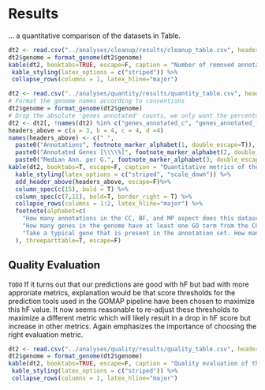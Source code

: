 # Results
... a quantitative comparison of the datasets in Table.

```r
dt2 <- read.csv("../analyses/cleanup/results/cleanup_table.csv", header=T, stringsAsFactors=F)
dt2$genome = format_genome(dt2$genome)
kable(dt2, booktabs=TRUE, escape=F, caption = "Number of removed annotations during cleanup.", col.names=c("Genome", "Dataset", "Obsolete Annotations", "Duplicates")) %>%
 kable_styling(latex_options = c("striped")) %>%
 collapse_rows(columns = 1, latex_hline="major")
```

```r
dt2 <- read.csv("../analyses/quantity/results/quantity_table.csv", header=T, stringsAsFactors=F)
# Format the genome names according to conventions
dt2$genome = format_genome(dt2$genome)
# Drop the absolute 'genes annotated' counts, we only want the percentual ones
dt2 <- dt2[, !names(dt2) %in% c("genes_annotated_c", "genes_annotated_f", "genes_annotated_p", "genes_annotated_a")]
headers_above = c(a = 3, b = 4, c = 4, d =4)
names(headers_above) <- c(" ", 
  paste0("Annotations", footnote_marker_alphabet(1, double_escape=T)),
  paste0("Annotated Genes [\\\\%]", footnote_marker_alphabet(2, double_escape=T)), 
  paste0("Median Ann. per G.", footnote_marker_alphabet(3, double_escape=T)))
kable(dt2, booktabs=T, escape=F, caption = "Quantitative metrics of the cleaned functional annotation sets. CC, BF, MP, and A refer to the aspects of the GO: Cellular Component, Biological Function, Molecular Process, and Any/All.", col.names=c("Genome", "Genes", "Dataset", "CC", "BF", "MP", "A","CC", "BF", "MP", "A","CC", "BF", "MP", "A")) %>%
  kable_styling(latex_options = c("striped", "scale_down")) %>%
  add_header_above(headers_above, escape=F)%>%
  column_spec(c(15), bold = T) %>%
  column_spec(c(7,11), bold=T, border_right = T) %>%
  collapse_rows(columns = 1:2, latex_hline="major") %>%
  footnote(alphabet=c(
    "How many annotations in the CC, BF, and MP aspect does this dataset contain? A = How many in total? $\\\\textrm{A} = \\\\textrm{CC} + \\\\textrm{BF} + \\\\textrm{MP}$",
    "How many genes in the genome have at least one GO term from the CC, BF, MP aspect annotated to them? A = How many at least one from any aspect? ($\\\\textrm{A} = \\\\textrm{CC} \\\\cup \\\\textrm{BF} \\\\cup \\\\textrm{MP}$)",
    "Take a typical gene that is present in the annotation set. How many annotations does it have in each aspect? A = How many in total? Ask your favorite statistician why $\\\\textrm{A} \\\\neq \\\\textrm{CC} + \\\\textrm{BF} +\\\\textrm{MP}$"
  ), threeparttable=T, escape=F)
```

## Quality Evaluation

`TODO` If it turns out that our predictions are good with hF but bad with more approriate metrics, explanation would be that score thresholds for the prediction tools used in the GOMAP pipeline have been chosen to maximize this hF value. It now seems reasonable to re-adjust these thresholds to maximize a different metric which will likely result in a drop in hF score but increase in other metrics. Again emphasizes the importance of choosing the right evaluation metric.


```r
dt2 <- read.csv("../analyses/quality/results/quality_table.csv", header=T, stringsAsFactors=F)
dt2$genome = format_genome(dt2$genome)
kable(dt2, booktabs=TRUE, escape=F, caption = "Quality evaluation of the used GO annotation sets.", col.names=c("Genome", "Dataset", "SimGIC2 score", "TC AUCPCR score")) %>%
 kable_styling(latex_options = c("striped")) %>%
 collapse_rows(columns = 1, latex_hline="major")
```
